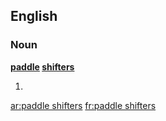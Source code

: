 ==English==

===Noun===
'''[[paddle]] [[shifter]]s'''

# {{plural of|paddle shifter}}

[[ar:paddle shifters]]
[[fr:paddle shifters]]